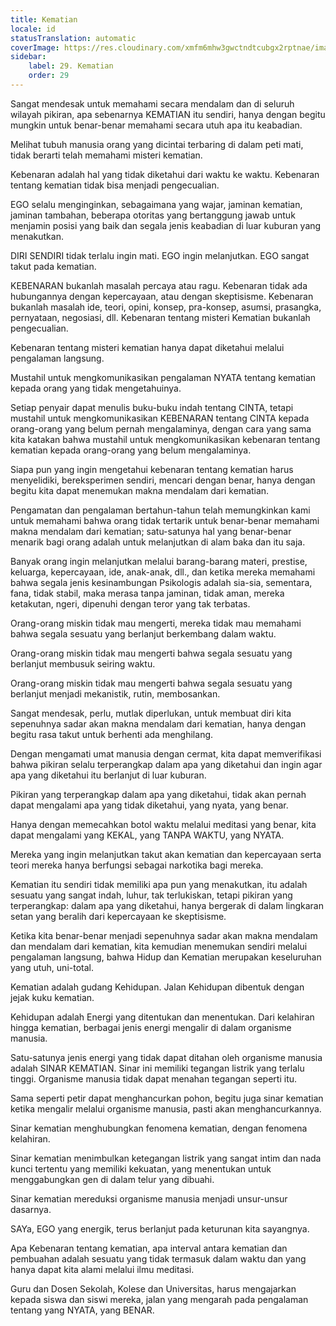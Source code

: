 ```yaml
---
title: Kematian
locale: id
statusTranslation: automatic
coverImage: https://res.cloudinary.com/xmfm6mhw3gwctndtcubgx2rptnae/image/upload/v1740337243/small_cover_educacion_fundamental_a051170f1c.webp
sidebar:
    label: 29. Kematian
    order: 29
---
```

Sangat mendesak untuk memahami secara mendalam dan di seluruh wilayah pikiran, apa sebenarnya KEMATIAN itu sendiri, hanya dengan begitu mungkin untuk benar-benar memahami secara utuh apa itu keabadian.

Melihat tubuh manusia orang yang dicintai terbaring di dalam peti mati, tidak berarti telah memahami misteri kematian.

Kebenaran adalah hal yang tidak diketahui dari waktu ke waktu. Kebenaran tentang kematian tidak bisa menjadi pengecualian.

EGO selalu menginginkan, sebagaimana yang wajar, jaminan kematian, jaminan tambahan, beberapa otoritas yang bertanggung jawab untuk menjamin posisi yang baik dan segala jenis keabadian di luar kuburan yang menakutkan.

DIRI SENDIRI tidak terlalu ingin mati. EGO ingin melanjutkan. EGO sangat takut pada kematian.

KEBENARAN bukanlah masalah percaya atau ragu. Kebenaran tidak ada hubungannya dengan kepercayaan, atau dengan skeptisisme. Kebenaran bukanlah masalah ide, teori, opini, konsep, pra-konsep, asumsi, prasangka, pernyataan, negosiasi, dll. Kebenaran tentang misteri Kematian bukanlah pengecualian.

Kebenaran tentang misteri kematian hanya dapat diketahui melalui pengalaman langsung.

Mustahil untuk mengkomunikasikan pengalaman NYATA tentang kematian kepada orang yang tidak mengetahuinya.

Setiap penyair dapat menulis buku-buku indah tentang CINTA, tetapi mustahil untuk mengkomunikasikan KEBENARAN tentang CINTA kepada orang-orang yang belum pernah mengalaminya, dengan cara yang sama kita katakan bahwa mustahil untuk mengkomunikasikan kebenaran tentang kematian kepada orang-orang yang belum mengalaminya.

Siapa pun yang ingin mengetahui kebenaran tentang kematian harus menyelidiki, bereksperimen sendiri, mencari dengan benar, hanya dengan begitu kita dapat menemukan makna mendalam dari kematian.

Pengamatan dan pengalaman bertahun-tahun telah memungkinkan kami untuk memahami bahwa orang tidak tertarik untuk benar-benar memahami makna mendalam dari kematian; satu-satunya hal yang benar-benar menarik bagi orang adalah untuk melanjutkan di alam baka dan itu saja.

Banyak orang ingin melanjutkan melalui barang-barang materi, prestise, keluarga, kepercayaan, ide, anak-anak, dll., dan ketika mereka memahami bahwa segala jenis kesinambungan Psikologis adalah sia-sia, sementara, fana, tidak stabil, maka merasa tanpa jaminan, tidak aman, mereka ketakutan, ngeri, dipenuhi dengan teror yang tak terbatas.

Orang-orang miskin tidak mau mengerti, mereka tidak mau memahami bahwa segala sesuatu yang berlanjut berkembang dalam waktu.

Orang-orang miskin tidak mau mengerti bahwa segala sesuatu yang berlanjut membusuk seiring waktu.

Orang-orang miskin tidak mau mengerti bahwa segala sesuatu yang berlanjut menjadi mekanistik, rutin, membosankan.

Sangat mendesak, perlu, mutlak diperlukan, untuk membuat diri kita sepenuhnya sadar akan makna mendalam dari kematian, hanya dengan begitu rasa takut untuk berhenti ada menghilang.

Dengan mengamati umat manusia dengan cermat, kita dapat memverifikasi bahwa pikiran selalu terperangkap dalam apa yang diketahui dan ingin agar apa yang diketahui itu berlanjut di luar kuburan.

Pikiran yang terperangkap dalam apa yang diketahui, tidak akan pernah dapat mengalami apa yang tidak diketahui, yang nyata, yang benar.

Hanya dengan memecahkan botol waktu melalui meditasi yang benar, kita dapat mengalami yang KEKAL, yang TANPA WAKTU, yang NYATA.

Mereka yang ingin melanjutkan takut akan kematian dan kepercayaan serta teori mereka hanya berfungsi sebagai narkotika bagi mereka.

Kematian itu sendiri tidak memiliki apa pun yang menakutkan, itu adalah sesuatu yang sangat indah, luhur, tak terlukiskan, tetapi pikiran yang terperangkap: dalam apa yang diketahui, hanya bergerak di dalam lingkaran setan yang beralih dari kepercayaan ke skeptisisme.

Ketika kita benar-benar menjadi sepenuhnya sadar akan makna mendalam dan mendalam dari kematian, kita kemudian menemukan sendiri melalui pengalaman langsung, bahwa Hidup dan Kematian merupakan keseluruhan yang utuh, uni-total.

Kematian adalah gudang Kehidupan. Jalan Kehidupan dibentuk dengan jejak kuku kematian.

Kehidupan adalah Energi yang ditentukan dan menentukan. Dari kelahiran hingga kematian, berbagai jenis energi mengalir di dalam organisme manusia.

Satu-satunya jenis energi yang tidak dapat ditahan oleh organisme manusia adalah SINAR KEMATIAN. Sinar ini memiliki tegangan listrik yang terlalu tinggi. Organisme manusia tidak dapat menahan tegangan seperti itu.

Sama seperti petir dapat menghancurkan pohon, begitu juga sinar kematian ketika mengalir melalui organisme manusia, pasti akan menghancurkannya.

Sinar kematian menghubungkan fenomena kematian, dengan fenomena kelahiran.

Sinar kematian menimbulkan ketegangan listrik yang sangat intim dan nada kunci tertentu yang memiliki kekuatan, yang menentukan untuk menggabungkan gen di dalam telur yang dibuahi.

Sinar kematian mereduksi organisme manusia menjadi unsur-unsur dasarnya.

SAYa, EGO yang energik, terus berlanjut pada keturunan kita sayangnya.

Apa Kebenaran tentang kematian, apa interval antara kematian dan pembuahan adalah sesuatu yang tidak termasuk dalam waktu dan yang hanya dapat kita alami melalui ilmu meditasi.

Guru dan Dosen Sekolah, Kolese dan Universitas, harus mengajarkan kepada siswa dan siswi mereka, jalan yang mengarah pada pengalaman tentang yang NYATA, yang BENAR.

